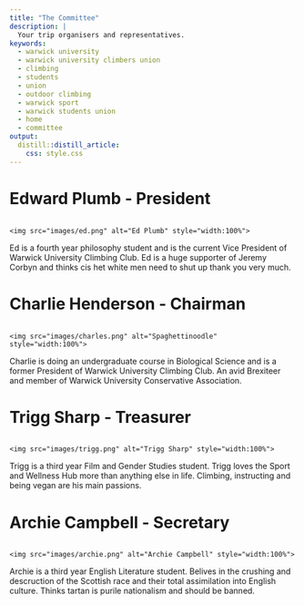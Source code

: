 ```yaml
---
title: "The Committee"
description: | 
  Your trip organisers and representatives.
keywords:
  - warwick university
  - warwick university climbers union
  - climbing
  - students
  - union
  - outdoor climbing
  - warwick sport
  - warwick students union
  - home
  - committee
output: 
  distill::distill_article:
    css: style.css
---
```

# Edward Plumb - President
<!--html_preserve-->
<div class="row">
  <div class="column">
    <img src="images/ed.png" alt="Ed Plumb" style="width:100%">
  </div>
  <div class="column2">
  Ed is a fourth year philosophy student and is the current Vice President of Warwick University Climbing Club. Ed is a huge supporter of Jeremy Corbyn and thinks cis het white men need to shut up thank you very much.
  </div>
</div>
<!--/html_preserve-->

# Charlie Henderson - Chairman
<!--html_preserve-->
<div class="row">
  <div class="column">
    <img src="images/charles.png" alt="Spaghettinoodle" style="width:100%">
  </div>
  <div class="column2">
  Charlie is doing an undergraduate course in Biological Science and is a former President of Warwick University Climbing Club. An avid Brexiteer and member of Warwick University Conservative Association.
  </div>
</div>
<!--/html_preserve-->

# Trigg Sharp - Treasurer
<!--html_preserve-->
<div class="row">
  <div class="column">
    <img src="images/trigg.png" alt="Trigg Sharp" style="width:100%">
  </div>
  <div class="column2">
  Trigg is a third year Film and Gender Studies student. Trigg loves the Sport and Wellness Hub more than anything else in life. Climbing, instructing and being vegan are his main passions. 
  </div>
</div>
<!--/html_preserve-->

# Archie Campbell - Secretary
<!--html_preserve-->
<div class="row">
  <div class="column">
    <img src="images/archie.png" alt="Archie Campbell" style="width:100%">
  </div>
  <div class="column2">
  Archie is a third year English Literature student. Belives in the crushing and descruction of the Scottish race and their total assimilation into English culture. Thinks tartan is purile nationalism and should be banned. 
  </div>
</div>
<!--/html_preserve-->